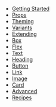 - [Getting Started](/getting-started)
- [Props](/props)
- [Theming](/theming)
- [Variants](/variants)
- [Extending](/extending)
- [Box](/box)
- [Flex](/flex)
- [Text](/text)
- [Heading](/heading)
- [Button](/button)
- [Link](/link)
- [Image](/image)
- [Card](/card)
- [Advanced](/advanced)
- [Recipes](/recipes)
